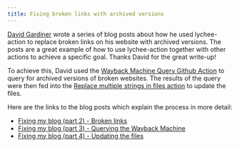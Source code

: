 ```yaml
---
title: Fixing broken links with archived versions
---
```


[David Gardiner](https://david.gardiner.net.au/) wrote a series of blog posts
about how he used lychee-action to replace broken links on his website with
archived versions. The posts are a great example of how to use lychee-action
together with other actions to achieve a specific goal. Thanks David for the
great write-up!

To achieve this, David used the [Wayback Machine Query Github Action](https://github.com/marketplace/actions/wayback-machine-query) to query
for archived versions of broken websites. The results of the query were then fed
into the [Replace multiple strings in files action](https://github.com/marketplace/actions/replace-multiple-strings-in-files)
to update the files.

Here are the links to the blog posts which explain the process in more detail:

- [Fixing my blog (part 2) - Broken links](https://david.gardiner.net.au/2022/04/blog-fix-part2.html)
- [Fixing my blog (part 3) - Querying the Wayback Machine](https://david.gardiner.net.au/2022/04/blog-fix-part3.html)
- [Fixing my blog (part 4) - Updating the files](https://david.gardiner.net.au/2022/04/blog-fix-part4.html)
